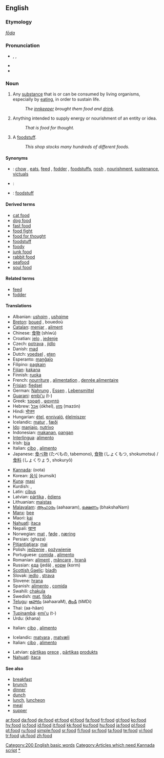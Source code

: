 ==English==

{{rank|respect|that's|Christian|745|food|trying|states|wished}}

===Etymology===
{{OE.}} ''[[fōda]]''

===Pronunciation===
* {{enPR|/fo͞od/}}, {{IPA|/fuːd/}}, {{SAMPA|/fu:d/}}
* {{audio|en-us-food.ogg|Audio (US)}}
* {{rhymes|uːd}}

===Noun===
{{en-noun|s|-}}

# {{uncountable}} Any [[substance]] that is or can be consumed by living organisms, especially by [[eat]]ing, in order to sustain life.
#: ''The [[innkeeper]] brought them food and [[drink]].''
# {{uncountable|figurative}} Anything intended to supply energy or nourishment of an entity or idea.
#: ''That is food for thought.''
# {{countable}} A [[foodstuff]].
#: ''This shop stocks many hundreds of different foods.''

====Synonyms====
* {{italbrac|substance consumed by living organisms}}: [[chow]] {{italbrac|slang}}, [[eats]]{{italbrac|slang}}, [[feed]] {{italbrac|for domesticated animals}}, [[fodder]] {{italbrac|for domesticated animals}}, [[foodstuff]]s, [[nosh]] {{italbrac|slang}}, [[nourishment]], [[sustenance]], [[victuals]]
* {{italbrac|anything intended to supply energy or nourishment of an entity or idea}}:
* {{italbrac|foodstuff}}: [[foodstuff]]

====Derived terms====
* [[cat food]]
* [[dog food]]
* [[fast food]]
* [[food fight]]
* [[food for thought]]
* [[foodstuff]]
* [[foody]]
* [[junk food]]
* [[rabbit food]]<!--used figuratively of things like muesli-->
* [[seafood]]
* [[soul food]]

====Related terms====
* [[feed]]
* [[fodder]]

====Translations====
{{trans-top|any substance consumed by living organisms to sustain life}}
* Albanian: [[ushqim]] {{m}}, [[ushqime]] {{p}}
* [[Breton]]: [[boued]] {{m}}, bouedoù {{p}}
* [[Catalan]]: [[menjar]] {{m}}, [[aliment]] {{m}}
* Chinese: [[食物]] (shíwù)
* Croatian: [[jelo]] {{n}}, [[jedenje]] {{n}}
* Czech: [[potrava]] {{f}}, [[jídlo]] {{n}}
* Danish: [[mad#Danish|mad]] {{c}}
* Dutch: [[voedsel]] {{n}}, [[eten]] {{n}}
* Esperanto: [[manĝaĵo]]
* Filipino: [[pagkain]]
* [[Fijian]]: [[kakana]]
* Finnish: [[ruoka]]
* French: [[nourriture]] {{f}}, [[alimentation]] {{f}}, [[denrée alimentaire]] {{f}}
* [[Frisian]]: [[fiedsel]]
* German: [[Nahrung]] {{f}}, [[Essen]] {{n}}, [[Lebensmittel]] {{n}}
* [[Guarani]]: [[embi'u]] (t-)
* Greek: [[τροφή]] {{f}}, [[φαγητό]] {{n}}
* Hebrew: [[אכל]] (ókhel), [[מזון]] (mazón) {{m}}
* Hindi: [[भोजन]]
* Hungarian: [[étel]], [[ennivaló]], [[élelmiszer]]
* Icelandic: [[matur]] {{m}}, [[fæði]] {{n}}
* [[Ido]]: [[manjajo]], [[nutrivo]]
* Indonesian: [[makan|makanan]], [[pangan]] {{italbrac|scientific term}}
* [[Interlingua]]: [[alimento#Interlingua|alimento]]
* Irish: [[bia]]
* Italian: [[cibo]] {{m}}, [[alimento]] {{m}}
* Japanese: [[食べ物]] (たべもの, tabemono), [[食物]] (しょくもつ, shokumotsu) / [[食料]] (しょくりょう, shokuryō) {{italbrac|scientific term}}
{{trans-mid}}
* [[Kannada]]: (oota)
* Korean: [[음식]] (eumsik)
* [[Kuna]]: [[masi]]
* Kurdish: {{KUchar|[[خواردن]]}}, {{KUchar|[[چێشت]]}}
* Latin: [[cibus]] {{m}}
* Latvian: [[pārtika]] {{f}}, [[ēdiens]] {{m}}
* Lithuanian: [[maistas]] {{m}}
* [[Malayalam]]: [[ആഹാരം]] (aahaaram), [[ഭക്ഷണം]] (bhakshaNam)
* [[Manx]]: [[bee#Manx|bee]]
* Maori: [[kai]]
* [[Nahuatl]]: [[itaca]]
* Nepali: [[खाना]]
* Norwegian: [[mat#Norwegian|mat]] {{m}}, [[føde]] {{m|f}} , [[næring]] {{m|f}}
* Persian: {{FAchar|[[غذا]]}} (ghaza)
* [[Pitjantjatjara]]: [[mai]]
* Polish: [[jedzenie]] {{n}}, [[pożywienie]] {{n}}
* Portuguese: [[comida#Portuguese|comida]] {{f}}, [[alimento#Portuguese|alimento]] {{m}}
* Romanian: [[aliment]] {{n}}, [[mâncare]] {{f}}, [[hrană]] {{f}}
* Russian: [[еда]] (jedá) {{f}}, [[корм]] (korm) {{m}}
* [[Scottish Gaelic]]: [[biadh]] {{m}}
* Slovak: [[jedlo]] {{n}}, [[strava]] {{f}}
* Slovene: [[hrana]] {{f}}
* Spanish: [[alimento#Spanish|alimento]] {{m}}, [[comida#Spanish|comida]] {{f}}
* Swahili: [[chakula]]
* Swedish: [[mat]], [[föda]]
* [[Telugu]]: [[ఆహారం]] (aahaaraM), [[తిండి]] (tiMDi)
* Thai: {{THchar|[[อาหาร]]}} (aa-hăan)
* [[Tupinambá]]: [[emi'u]] (t-)
* Urdu: {{URchar|[[کھانا]]}} (khana)
{{trans-bottom}}

{{trans-top|anything intended to supply energy or nourishment of other forms}}
* Italian: [[cibo]] {{m}}, [[alimento]] {{m}}
{{trans-mid}}
{{trans-bottom}}

{{trans-top|foodstuff}}
* Icelandic: [[matvara]] {{f}}, [[matvæli]] {{n}}
* Italian: [[cibo]] {{m}}, [[alimento]] {{m}}
{{trans-mid}}
* Latvian: [[pārtika]]s [[prece]] {{f}}, [[pārtika]]s [[produkts]] {{m}}
* [[Nahuatl]]: [[itaca]]
{{trans-bottom}}

====See also====
* [[breakfast]]
* [[brunch]]
* [[dinner]]
* [[dunch]]<!--don't put definitions here: (''an intermediate meal between lunch and dinner'')-->
* [[lunch]], [[luncheon]]
* [[meal]]
* [[supper]]

[[Category:200 English basic words]]
[[Category:Articles which need Kannada script]]
[[Category:Food and Drink|*]]

[[ar:food]]
[[da:food]]
[[de:food]]
[[et:food]]
[[el:food]]
[[fa:food]]
[[fr:food]]
[[gl:food]]
[[ko:food]]
[[hy:food]]
[[io:food]]
[[id:food]]
[[it:food]]
[[kk:food]]
[[ku:food]]
[[hu:food]]
[[ja:food]]
[[pl:food]]
[[pt:food]]
[[ru:food]]
[[simple:food]]
[[sr:food]]
[[fi:food]]
[[sv:food]]
[[ta:food]]
[[te:food]]
[[vi:food]]
[[tr:food]]
[[uk:food]]
[[zh:food]]